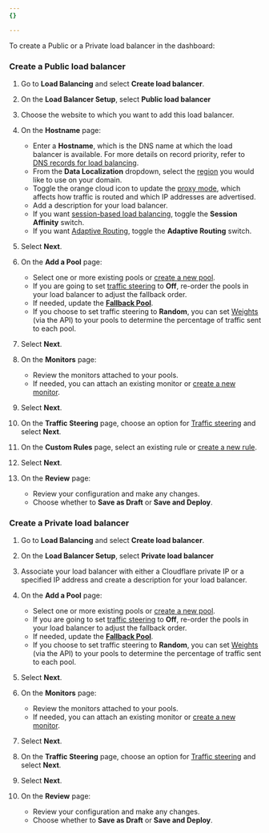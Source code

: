 ```yaml
---
{}

---
```


To create a Public or a Private load balancer in the dashboard:

### Create a Public load balancer

1. Go to **Load Balancing** and select **Create load balancer**.

2. On the **Load Balancer Setup**, select **Public load balancer** 

3. Choose the website to which you want to add this load balancer. 

4. On the **Hostname** page:
   * Enter a **Hostname**, which is the DNS name at which the load balancer is available. For more details on record priority, refer to [DNS records for load balancing](/load-balancing/load-balancers/dns-records/).
   * From the **Data Localization** dropdown, select the [region](/data-localization/how-to/load-balancing/#regional-services) you would like to use on your domain.
   * Toggle the orange cloud icon to update the [proxy mode](/load-balancing/understand-basics/proxy-modes/), which affects how traffic is routed and which IP addresses are advertised.
   * Add a description for your load balancer. 
   * If you want [session-based load balancing](/load-balancing/understand-basics/session-affinity/), toggle the **Session Affinity** switch.
   * If you want [Adaptive Routing](/load-balancing/understand-basics/adaptive-routing/), toggle the **Adaptive Routing** switch.

5. Select **Next**.

6. On the **Add a Pool** page:
   * Select one or more existing pools or [create a new pool](/load-balancing/pools/create-pool/#create-a-pool).
   * If you are going to set [traffic steering](/load-balancing/understand-basics/traffic-steering/steering-policies/standard-options/) to **Off**, re-order the pools in your load balancer to adjust the fallback order.
   * If needed, update the [**Fallback Pool**](/load-balancing/understand-basics/health-details/#fallback-pools).
   * If you choose to set traffic steering to **Random**, you can set [Weights](/load-balancing/understand-basics/traffic-steering/steering-policies/standard-options/#random-steering) (via the API) to your pools to determine the percentage of traffic sent to each pool.

7. Select **Next**.

8. On the **Monitors** page:
   * Review the monitors attached to your pools.
   * If needed, you can attach an existing monitor or [create a new monitor](/load-balancing/monitors/create-monitor/#create-a-monitor).

9. Select **Next**.

10. On the **Traffic Steering** page, choose an option for [Traffic steering](/load-balancing/understand-basics/traffic-steering/steering-policies/) and select **Next**.

11. On the **Custom Rules** page, select an existing rule or [create a new rule](/load-balancing/additional-options/load-balancing-rules/).

12. Select **Next**.

13. On the **Review** page:
    * Review your configuration and make any changes.
    * Choose whether to **Save as Draft** or **Save and Deploy**.

### Create a Private load balancer 

1. Go to **Load Balancing** and select **Create load balancer**.

2. On the **Load Balancer Setup**, select **Private load balancer** 

3. Associate your load balancer with either a Cloudflare private IP or a specified IP address and create a description for your load balancer.

4. On the **Add a Pool** page:
   * Select one or more existing pools or [create a new pool](/load-balancing/pools/create-pool/#create-a-pool).
   * If you are going to set [traffic steering](/load-balancing/understand-basics/traffic-steering/steering-policies/standard-options/) to **Off**, re-order the pools in your load balancer to adjust the fallback order.
   * If needed, update the [**Fallback Pool**](/load-balancing/understand-basics/health-details/#fallback-pools).
   * If you choose to set traffic steering to **Random**, you can set [Weights](/load-balancing/understand-basics/traffic-steering/steering-policies/standard-options/#random-steering) (via the API) to your pools to determine the percentage of traffic sent to each pool.

5. Select **Next**.

6. On the **Monitors** page:
   * Review the monitors attached to your pools.
   * If needed, you can attach an existing monitor or [create a new monitor](/load-balancing/monitors/create-monitor/#create-a-monitor).

7. Select **Next**.

8. On the **Traffic Steering** page, choose an option for [Traffic steering](/load-balancing/understand-basics/traffic-steering/steering-policies/) and select **Next**.

9. Select **Next**.

10. On the **Review** page:
    * Review your configuration and make any changes.
    * Choose whether to **Save as Draft** or **Save and Deploy**.
